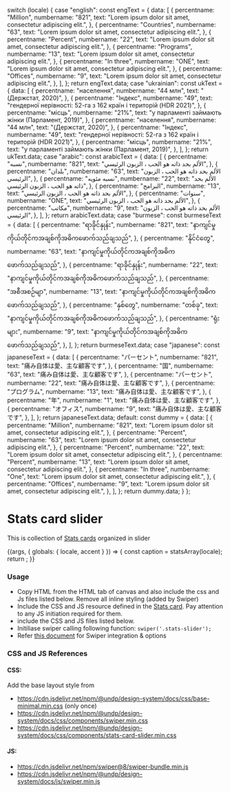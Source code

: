 
  switch (locale) {
    case "english":
      const engText = {
        data: [
          {
            percentname: "Million",
            numbername: "821",
            text: "Lorem ipsum dolor sit amet, consectetur adipiscing elit.",
          },
          {
            percentname: "Countries",
            numbername: "63",
            text: "Lorem ipsum dolor sit amet, consectetur adipiscing elit.",
          },
          {
            percentname: "Percent",
            numbername: "22",
            text: "Lorem ipsum dolor sit amet, consectetur adipiscing elit.",
          },
          {
            percentname: "Programs",
            numbername: "13",
            text: "Lorem ipsum dolor sit amet, consectetur adipiscing elit.",
          },
          {
            percentname: "In three",
            numbername: "ONE",
            text: "Lorem ipsum dolor sit amet, consectetur adipiscing elit.",
          },
          {
            percentname: "Offices",
            numbername: "9",
            text: "Lorem ipsum dolor sit amet, consectetur adipiscing elit.",
          },
        ],
      };
      return engText.data;
    case "ukrainian":
      const ukText = {
        data: [
          {
            percentname: "населення",
            numbername: "44 млн",
            text: "(Держстат, 2020)",
          },
          {
            percentname: "Індекс",
            numbername: "49",
            text: "гендерної нерівності: 52-га з 162 країн і територій (HDR 2021)",
          },
          {
            percentname: "місць",
            numbername: "21%",
            text: "у парламенті займають жінки (Парламент, 2019)",
          },
          {
            percentname: "населення",
            numbername: "44 млн",
            text: "(Держстат, 2020)",
          },
          {
            percentname: "Індекс",
            numbername: "49",
            text: "гендерної нерівності: 52-га з 162 країн і територій (HDR 2021)",
          },
          {
            percentname: "місць",
            numbername: "21%",
            text: "у парламенті займають жінки (Парламент, 2019)",
          },
        ],
      };
      return ukText.data;
    case "arabic":
      const arabicText = {
        data: [
          {
            percentname: "نسبه",
            numbername: "821",
            text: "الألم بحد ذاته هو الحب ، الزبون الرئيسي",
          },
          {
            percentname: "بلدان",
            numbername: "63",
            text: "الألم بحد ذاته هو الحب ، الزبون الرئيسي",
          },
          {
            percentname: "نسبه مئويه",
            numbername: "22",
            text: "الألم بحد ذاته هو الحب ، الزبون الرئيسي",
          },
          {
            percentname: "البرامج",
            numbername: "13",
            text: "الألم بحد ذاته هو الحب ، الزبون الرئيسي",
          },
          {
            percentname: "سنوات",
            numbername: "ONE",
            text: "الألم بحد ذاته هو الحب ، الزبون الرئيسي",
          },
          {
            percentname: "مكاتب",
            numbername: "9",
            text: "الألم بحد ذاته هو الحب ، الزبون الرئيسي",
          },
        ],
      };
      return arabicText.data;
    case "burmese":
      const burmeseText = {
        data: [
          {
            percentname: "ရာခိုင်နှုန်း",
            numbername: "821",
            text: "နာကျင်မှုကိုယ်တိုင်ကအချစ်ကိုအဓိကဖောက်သည်ချသည်",
          },
          {
            percentname: "နိုင်ငံတွေ",
            numbername: "63",
            text: "နာကျင်မှုကိုယ်တိုင်ကအချစ်ကိုအဓိကဖောက်သည်ချသည်",
          },
          {
            percentname: "ရာခိုင်နှုန်း",
            numbername: "22",
            text: "နာကျင်မှုကိုယ်တိုင်ကအချစ်ကိုအဓိကဖောက်သည်ချသည်",
          },
          {
            percentname: "အစီအစဉ်မျာ",
            numbername: "13",
            text: "နာကျင်မှုကိုယ်တိုင်ကအချစ်ကိုအဓိကဖောက်သည်ချသည်",
          },
          {
            percentname: "နှစ်တွေ",
            numbername: "တစ်ခု",
            text: "နာကျင်မှုကိုယ်တိုင်ကအချစ်ကိုအဓိကဖောက်သည်ချသည်",
          },
          {
            percentname: "ရုံးများ",
            numbername: "9",
            text: "နာကျင်မှုကိုယ်တိုင်ကအချစ်ကိုအဓိကဖောက်သည်ချသည်",
          },
        ],
      };
      return burmeseText.data;
    case "japanese":
      const japaneseText = {
        data: [
          {
            percentname: "パーセント",
            numbername: "821",
            text: "痛み自体は愛、主な顧客です",
          },
          {
            percentname: "国",
            numbername: "63",
            text: "痛み自体は愛、主な顧客です",
          },
          {
            percentname: "パーセント",
            numbername: "22",
            text: "痛み自体は愛、主な顧客です",
          },
          {
            percentname: "プログラム",
            numbername: "13",
            text: "痛み自体は愛、主な顧客です",
          },
          {
            percentname: "年",
            numbername: "1",
            text: "痛み自体は愛、主な顧客です",
          },
          {
            percentname: "オフィス",
            numbername: "9",
            text: "痛み自体は愛、主な顧客です",
          },
        ],
      };
      return japaneseText.data;
    default:
      const dummy = {
        data: [
          {
            percentname: "Million",
            numbername: "821",
            text: "Lorem ipsum dolor sit amet, consectetur adipiscing elit.",
          },
          {
            percentname: "Percent",
            numbername: "63",
            text: "Lorem ipsum dolor sit amet, consectetur adipiscing elit.",
          },
          {
            percentname: "Percent",
            numbername: "22",
            text: "Lorem ipsum dolor sit amet, consectetur adipiscing elit.",
          },
          {
            percentname: "Percent",
            numbername: "13",
            text: "Lorem ipsum dolor sit amet, consectetur adipiscing elit.",
          },
          {
            percentname: "In three",
            numbername: "One",
            text: "Lorem ipsum dolor sit amet, consectetur adipiscing elit.",
          },
          {
            percentname: "Offices",
            numbername: "9",
            text: "Lorem ipsum dolor sit amet, consectetur adipiscing elit.",
          },
        ],
      };
      return dummy.data;
  }
};

<Meta title="Components/UI components/Stats card slider" />

# Stats card slider

This is collection of [Stats cards](/docs/components-ui-components-cards-stats-card--stats-card) organized in slider

<Canvas>
  <Story name="Stats card slider">
    {(args, { globals: { locale, accent } }) => {
      const caption = statsArray(locale);
      return <Statscardslider data={caption} {...args}></Statscardslider>;
    }}
  </Story>
</Canvas>

###

### Usage

- Copy HTML from the HTML tab of canvas and also include the css and Js files listed below. Remove all inline styling (added by Swiper)
- Include the CSS and JS resource defined in the [Stats card](/docs/components-ui-components-cards-stats-card--stats-card#css-and-js-references). Pay attention to any JS initiation required for them.
- include the CSS and JS files listed below.
- Initiliase swiper calling following function: `swiper('.stats-slider');`
- Refer [this document](https://github.com/undp/design-system/wiki/Swiper-documentation) for Swiper integration & options

### CSS and JS References

#### CSS:

Add the base layout style from

- https://cdn.jsdelivr.net/npm/@undp/design-system/docs/css/base-minimal.min.css (only once)
- https://cdn.jsdelivr.net/npm/@undp/design-system/docs/css/components/swiper.min.css
- https://cdn.jsdelivr.net/npm/@undp/design-system/docs/css/components/stats-card-slider.min.css

#### JS:

- https://cdn.jsdelivr.net/npm/swiper@8/swiper-bundle.min.js
- https://cdn.jsdelivr.net/npm/@undp/design-system/docs/js/swiper.min.js
